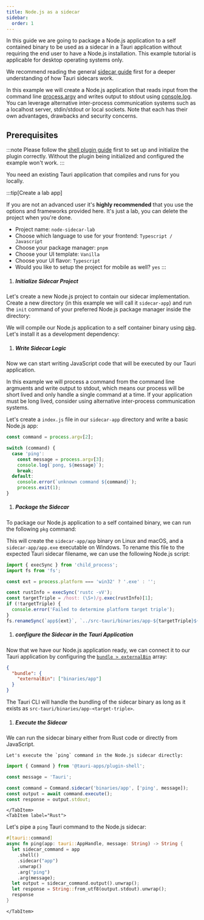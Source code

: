 ```yaml
---
title: Node.js as a sidecar
sidebar:
  order: 1
---
```



In this guide we are going to package a Node.js application to a self contained binary
to be used as a sidecar in a Tauri application without requiring the end user to have a Node.js installation.
This example tutorial is applicable for desktop operating systems only.

We recommend reading the general [sidecar guide] first for a deeper understanding of how Tauri sidecars work.

In this example we will create a Node.js application that reads input from the command line [process.argv]
and writes output to stdout using [console.log]. <br/>
You can leverage alternative inter-process communication systems such as a localhost server, stdin/stdout or local sockets.
Note that each has their own advantages, drawbacks and security concerns.

## Prerequisites

:::note
Please follow the [shell plugin guide](/plugin/shell/) first to set up and initialize the plugin correctly.
Without the plugin being initialized and configured the example won't work.
:::

You need an existing Tauri application that compiles and runs for you locally.

:::tip[Create a lab app]

If you are not an advanced user it's **highly recommended** that you use the options and frameworks provided here. It's just a lab, you can delete the project when you're done.

<CTA />

- Project name: `node-sidecar-lab`
- Choose which language to use for your frontend: `Typescript / Javascript`
- Choose your package manager: `pnpm`
- Choose your UI template: `Vanilla`
- Choose your UI flavor: `Typescript`
- Would you like to setup the project for mobile as well? `yes`
  :::

<Steps>

1. ##### Initialize Sidecar Project

Let's create a new Node.js project to contain our sidecar implementation.
Create a new directory (in this example we will call it `sidecar-app`)
and run the `init` command of your preferred Node.js package manager inside the directory:

<CommandTabs npm="npm init" yarn="yarn init" pnpm="pnpm init" />

We will compile our Node.js application to a self container binary using [pkg].
Let's install it as a development dependency:

<CommandTabs
  npm="npm add pkg --save-dev"
  yarn="yarn add pkg --dev"
  pnpm="pnpm add pkg --save-dev"
/>

1. ##### Write Sidecar Logic

Now we can start writing JavaScript code that will be executed by our Tauri application.

In this example we will process a command from the command line argmuents and write output to stdout,
which means our process will be short lived and only handle a single command at a time.
If your application must be long lived, consider using alternative inter-process communication systems.

Let's create a `index.js` file in our `sidecar-app` directory and write a basic Node.js app:

```js title=sidecar-app/index.js
const command = process.argv[2];

switch (command) {
  case 'ping':
    const message = process.argv[3];
    console.log(`pong, ${message}`);
    break;
  default:
    console.error(`unknown command ${command}`);
    process.exit(1);
}
```

1. ##### Package the Sidecar

To package our Node.js application to a self contained binary, we can run the following `pkg` command:

<CommandTabs
  npm="npm run pkg -- --output app"
  yarn="yarn pkg --output app"
  pnpm="pnpm pkg --output app"
/>

This will create the `sidecar-app/app` binary on Linux and macOS, and a `sidecar-app/app.exe` executable on Windows.
To rename this file to the expected Tauri sidecar filename, we can use the following Node.js script:

```js
import { execSync } from 'child_process';
import fs from 'fs';

const ext = process.platform === 'win32' ? '.exe' : '';

const rustInfo = execSync('rustc -vV');
const targetTriple = /host: (\S+)/g.exec(rustInfo)[1];
if (!targetTriple) {
  console.error('Failed to determine platform target triple');
}
fs.renameSync(`app${ext}`, `../src-tauri/binaries/app-${targetTriple}${ext}`);
```

1. ##### configure the Sidecar in the Tauri Application

Now that we have our Node.js application ready, we can connect it to our Tauri application
by configuring the [`bundle > externalBin`] array:

```json title="src-tauri/tauri.conf.json"
{
  "bundle": {
    "externalBin": ["binaries/app"]
  }
}
```

The Tauri CLI will handle the bundling of the sidecar binary as long as it exists as `src-tauri/binaries/app-<target-triple>`.

1. ##### Execute the Sidecar

We can run the sidecar binary either from Rust code or directly from JavaScript.

  <Tabs>
    <TabItem label="JavaScript">
    
    Let's execute the `ping` command in the Node.js sidecar directly:

```javascript
import { Command } from '@tauri-apps/plugin-shell';

const message = 'Tauri';

const command = Command.sidecar('binaries/app', ['ping', message]);
const output = await command.execute();
const response = output.stdout;
```

    </TabItem>
    <TabItem label="Rust">

Let's pipe a `ping` Tauri command to the Node.js sidecar:

```rust
#[tauri::command]
async fn ping(app: tauri::AppHandle, message: String) -> String {
  let sidecar_command = app
    .shell()
    .sidecar("app")
    .unwrap()
    .arg("ping")
    .arg(message);
  let output = sidecar_command.output().unwrap();
  let response = String::from_utf8(output.stdout).unwrap();
  response
}
```

    </TabItem>

  </Tabs>

</Steps>

[sidecar guide]: /develop/sidecar
[process.argv]: https://nodejs.org/docs/latest/api/process.html#processargv
[console.log]: https://nodejs.org/api/console.html#consolelogdata-args
[pkg]: https://github.com/vercel/pkg
[`bundle > externalBin`]: /reference/config/#externalbin
